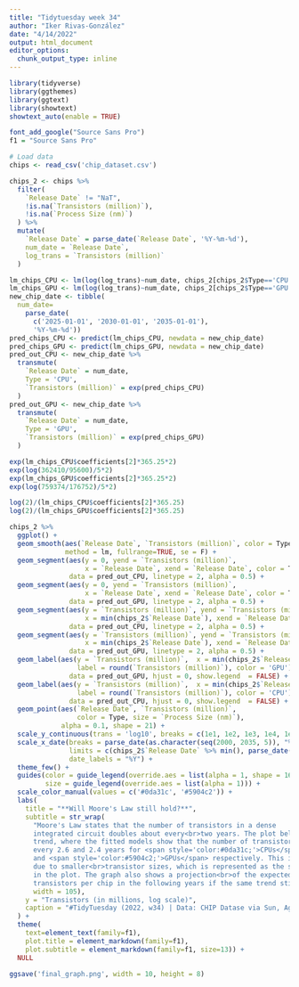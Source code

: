 ```yaml
---
title: "Tidytuesday week 34"
author: "Iker Rivas-González"
date: "4/14/2022"
output: html_document
editor_options: 
  chunk_output_type: inline
---
```


```r

library(tidyverse)
library(ggthemes)
library(ggtext) 
library(showtext)
showtext_auto(enable = TRUE)

font_add_google("Source Sans Pro")
f1 = "Source Sans Pro"

# Load data
chips <- read_csv('chip_dataset.csv')

chips_2 <- chips %>% 
  filter(
    `Release Date` != "NaT",
    !is.na(`Transistors (million)`),
    !is.na(`Process Size (nm)`)
  ) %>% 
  mutate(
    `Release Date` = parse_date(`Release Date`, '%Y-%m-%d'),
    num_date = `Release Date`,
    log_trans = `Transistors (million)`
  ) 

lm_chips_CPU <- lm(log(log_trans)~num_date, chips_2[chips_2$Type=='CPU',])
lm_chips_GPU <- lm(log(log_trans)~num_date, chips_2[chips_2$Type=='GPU',])
new_chip_date <- tibble(
  num_date=
    parse_date(
      c('2025-01-01', '2030-01-01', '2035-01-01'), 
      '%Y-%m-%d'))
pred_chips_CPU <- predict(lm_chips_CPU, newdata = new_chip_date)
pred_chips_GPU <- predict(lm_chips_GPU, newdata = new_chip_date)
pred_out_CPU <- new_chip_date %>% 
  transmute(
    `Release Date` = num_date,
    Type = 'CPU', 
    `Transistors (million)` = exp(pred_chips_CPU)
  )
pred_out_GPU <- new_chip_date %>% 
  transmute(
    `Release Date` = num_date,
    Type = 'GPU', 
    `Transistors (million)` = exp(pred_chips_GPU)
  )

exp(lm_chips_CPU$coefficients[2]*365.25*2)
exp(log(362410/95600)/5*2)
exp(lm_chips_GPU$coefficients[2]*365.25*2)
exp(log(759374/176752)/5*2)

log(2)/(lm_chips_CPU$coefficients[2]*365.25)
log(2)/(lm_chips_GPU$coefficients[2]*365.25)

chips_2 %>% 
  ggplot() +
  geom_smooth(aes(`Release Date`, `Transistors (million)`, color = Type),
              method = lm, fullrange=TRUE, se = F) +
  geom_segment(aes(y = 0, yend = `Transistors (million)`,
                   x = `Release Date`, xend = `Release Date`, color = Type),
               data = pred_out_CPU, linetype = 2, alpha = 0.5) +
  geom_segment(aes(y = 0, yend = `Transistors (million)`,
                   x = `Release Date`, xend = `Release Date`, color = Type),
               data = pred_out_GPU, linetype = 2, alpha = 0.5) +
  geom_segment(aes(y = `Transistors (million)`, yend = `Transistors (million)`,
                   x = min(chips_2$`Release Date`), xend = `Release Date`, color = Type),
               data = pred_out_CPU, linetype = 2, alpha = 0.5) +
  geom_segment(aes(y = `Transistors (million)`, yend = `Transistors (million)`,
                   x = min(chips_2$`Release Date`), xend = `Release Date`, color = Type),
               data = pred_out_GPU, linetype = 2, alpha = 0.5) +
  geom_label(aes(y = `Transistors (million)`,  x = min(chips_2$`Release Date`), 
                 label = round(`Transistors (million)`), color = 'GPU'),
               data = pred_out_GPU, hjust = 0, show.legend  = FALSE) +
  geom_label(aes(y = `Transistors (million)`,  x = min(chips_2$`Release Date`), 
                 label = round(`Transistors (million)`), color = 'CPU'),
               data = pred_out_CPU, hjust = 0, show.legend  = FALSE) +
  geom_point(aes(`Release Date`, `Transistors (million)`, 
                 color = Type, size = `Process Size (nm)`),
             alpha = 0.1, shape = 21) +
  scale_y_continuous(trans = 'log10', breaks = c(1e1, 1e2, 1e3, 1e4, 1e5, 1e6)) +
  scale_x_date(breaks = parse_date(as.character(seq(2000, 2035, 5)), "%Y"), 
               limits = c(chips_2$`Release Date` %>% min(), parse_date('2035-01-01', '%Y-%m-%d')),
               date_labels = "%Y") +
  theme_few() + 
  guides(color = guide_legend(override.aes = list(alpha = 1, shape = 16)),
         size = guide_legend(override.aes = list(alpha = 1))) +
  scale_color_manual(values = c('#0da31c', '#5904c2')) +
  labs(
    title = "**Will Moore's Law still hold?**",
    subtitle = str_wrap(
      "Moore's Law states that the number of transistors in a dense
      integrated circuit doubles about every<br>two years. The plot below confirm this 
      trend, where the fitted models show that the number of transistor<br>doubles 
      every 2.6 and 2.4 years for <span style='color:#0da31c;'>CPUs</span>
      and <span style='color:#5904c2;'>GPUs</span> respectively. This is, in part, 
      due to smaller<br>transistor sizes, which is represented as the size of dots
      in the plot. The graph also shows a projection<br>of the expected number of
      transistors per chip in the following years if the same trend still holds.", 
      width = 105),
    y = "Transistors (in millions, log scale)",
    caption = "#TidyTuesday (2022, w34) | Data: CHIP Datase via Sun, Agostini, Dong & Kaeli (2019) | Graph by @irg_bio"
  ) +
  theme(
    text=element_text(family=f1),
    plot.title = element_markdown(family=f1),
    plot.subtitle = element_markdown(family=f1, size=13)) +
  NULL

ggsave('final_graph.png', width = 10, height = 8)

```






